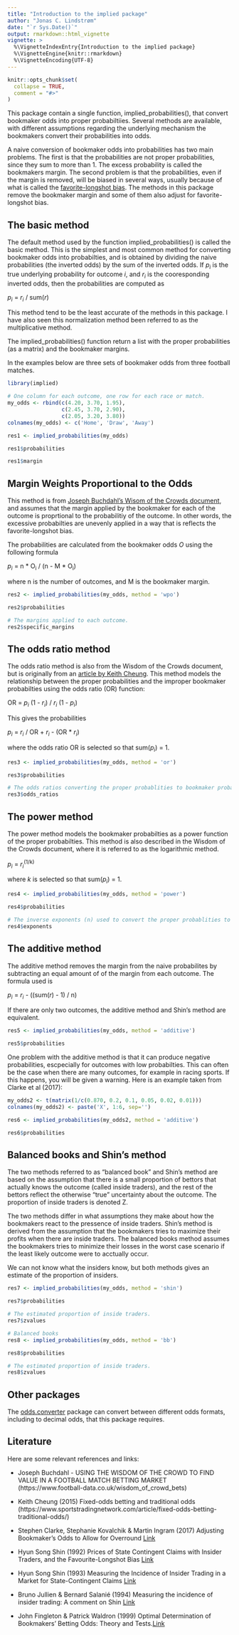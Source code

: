 ```yaml
---
title: "Introduction to the implied package"
author: "Jonas C. Lindstrøm"
date: "`r Sys.Date()`"
output: rmarkdown::html_vignette
vignette: >
  %\VignetteIndexEntry{Introduction to the implied package}
  %\VignetteEngine{knitr::rmarkdown}
  %\VignetteEncoding{UTF-8}
---
```


```r
knitr::opts_chunk$set(
  collapse = TRUE,
  comment = "#>"
)
```


This package contain a single function, implied_probabilities(), that convert bookmaker odds into proper probabiltiies. Several methods are available, with different assumptions regarding the underlying mechanism the bookmakers convert their probabilities into odds.  

A naive conversion of bookmaker odds into probabilities has two main problems. The first is that the probabilities are not proper probabilities, since they sum to more than 1. The excess probability is called the bookmakers margin. The second problem is that the probabilities, even if the margin is removed, will be biased in several ways, usually because of what is called the [favorite-longshot bias](https://en.wikipedia.org/wiki/Favourite-longshot_bias). The methods in this package remove the bookmaker margin and some of them also adjust for favorite-longshot bias.


## The basic method

The default method used by the function implied_probabilities() is called the basic method. This is the simplest and most common method for converting bookmaker odds into probabilties, and is obtained by dividing the naive probabilities (the inverted odds) by the sum of the inverted odds. If <i>p<sub>i</sub></i> is the true underlying probability for outcome <i>i</i>,  and <i>r<sub>i</sub></i> is the cooresponding inverted odds, then the probabilities are computed as 

<i>p<sub>i</sub></i> = <i>r<sub>i</sub></i> / sum(<i>r</i>)

This method tend to be the least accurate of the methods in this package. I have also seen this normalization method been referred to as the multiplicative method.

The implied_probabilities() function return a list with the proper probabilities (as a matrix) and the bookmaker margins.

In the examples below are three sets of bookmaker odds from three football matches.

```r

library(implied)

# One column for each outcome, one row for each race or match.
my_odds <- rbind(c(4.20, 3.70, 1.95),
                 c(2.45, 3.70, 2.90),
                 c(2.05, 3.20, 3.80))
colnames(my_odds) <- c('Home', 'Draw', 'Away')

res1 <- implied_probabilities(my_odds)

res1$probabilities

res1$margin

```


## Margin Weights Proportional to the Odds

This method is from [Joseph Buchdahl's Wisom of the Crowds document](http://www.football-data.co.uk/wisdom_of_crowd_bets), and assumes that the margin applied by the bookmaker for each of the outcome is proprtional to the probabilitiy of the outcome. In other words, the excessive probabilties are unevenly applied in a way that is reflects the favorite-longshot bias. 

The probabilities are calculated from the bookmaker odds <i>O</i> using the following formula

<i>p<sub>i</sub></i> = n * O<sub>i</sub> / (n - M * O<sub>i</sub>)

where n is the number of outcomes, and M is the bookmaker margin.

```r
res2 <- implied_probabilities(my_odds, method = 'wpo')

res2$probabilities

# The margins applied to each outcome.
res2$specific_margins
```

## The odds ratio method

The odds ratio method is also from the Wisdom of the Crowds document, but is originally from an [article by Keith Cheung](www.sportstradingnetwork.com/article/fixed-odds-betting-traditional-odds/). This method models the relationship between the proper probabilities and the improper bookmaker probabilties using the odds ratio (OR) function:

OR = <i>p<sub>i</sub></i>  (1 - <i>r<sub>i</sub></i>) / <i>r<sub>i</sub></i> (1 - <i>p<sub>i</sub></i>)

This gives the probabilities 

<i>p<sub>i</sub></i> = <i>r<sub>i</sub></i> / OR + <i>r<sub>i</sub></i> - (OR * <i>r<sub>i</sub></i>)

where the odds ratio OR is selected so that sum(<i>p<sub>i</sub></i>) = 1.


```r
res3 <- implied_probabilities(my_odds, method = 'or')

res3$probabilities

# The odds ratios converting the proper probablities to bookmaker probabilities.
res3$odds_ratios
```

## The power method

The power method models the bookmaker probabilties as a power function of the proper probabilties. This method is also described in the Wisdom of the Crowds document, where it is referred to as the logarithmic method.

<i>p<sub>i</sub></i> = <i>r<sub>i</sub></i><sup>(1/k)</sup>

where <i>k</i> is selected so that sum(<i>p<sub>i</sub></i>) = 1.

```r
res4 <- implied_probabilities(my_odds, method = 'power')

res4$probabilities

# The inverse exponents (n) used to convert the proper probablities to bookmaker probabilities.
res4$exponents
```

## The additive method

The additive method removes the margin from the naive probabilites by subtracting an equal amount of of the margin from each outcome. The formula used is

<i>p<sub>i</sub></i> = <i>r<sub>i</sub></i> - ((sum(<i>r</i>) - 1) / n)

If there are only two outcomes, the additive method and Shin's method are equivalent.


```r

res5 <- implied_probabilities(my_odds, method = 'additive')

res5$probabilities

```

One problem with the additive method is that it can produce negative probabilities, escpecially for outcomes with low probabilties. This can often be the case when there are many outcomes, for example in racing sports. If this happens, you will be given a warning. Here is an example taken from Clarke et al (2017):

```r

my_odds2 <- t(matrix(1/c(0.870, 0.2, 0.1, 0.05, 0.02, 0.01)))
colnames(my_odds2) <- paste('X', 1:6, sep='')

res6 <- implied_probabilities(my_odds2, method = 'additive')

res6$probabilities

```


## Balanced books and Shin's method

The two methods referred to as "balanced book" and Shin's method are based on the assumption that there is a small proportion of bettors that actually knows the outcome (called inside traders), and the rest of the bettors reflect the otherwise "true" uncertainty about the outcome. The proportion of inside traders is denoted Z. 

The two methods differ in what assumptions they make about how the bookmakers react to the pressence of inside traders. Shin's method is derived from the assumption that the bookmakers tries to maximize their profits when there are inside traders. The balanced books method assumes the bookmakers tries to minimize their losses in the worst case scenario if the least likely outcome were to acctually occur.  
 
We can not know what the insiders know, but both methods gives an estimate of the proportion of insiders. 


```r
res7 <- implied_probabilities(my_odds, method = 'shin')

res7$probabilities

# The estimated proportion of inside traders.
res7$zvalues
```


```r
# Balanced books
res8 <- implied_probabilities(my_odds, method = 'bb')

res8$probabilities

# The estimated proportion of inside traders.
res8$zvalues
```



## Other packages
The [odds.converter](https://cran.r-project.org/package=odds.converter) package can convert between different odds formats, including to decimal odds, that this package requires.


## Literature
Here are some relevant references and links:

* Joseph Buchdahl - USING THE WISDOM OF THE CROWD TO FIND VALUE IN A FOOTBALL MATCH BETTING MARKET (https://www.football-data.co.uk/wisdom_of_crowd_bets)

* Keith Cheung (2015) Fixed-odds betting and traditional odds (https://www.sportstradingnetwork.com/article/fixed-odds-betting-traditional-odds/)

* Stephen Clarke, Stephanie Kovalchik & Martin Ingram (2017) Adjusting Bookmaker's Odds to Allow for Overround [Link](https://www.sciencepublishinggroup.com/journal/paperinfo?journalid=155&doi=10.11648/j.ajss.20170506.12)

* Hyun Song Shin (1992) Prices of State Contingent Claims with Insider Traders, and the Favourite-Longshot Bias [Link](https://www.jstor.org/stable/2234526)

*  Hyun Song Shin (1993) Measuring the Incidence of Insider Trading in a Market for State-Contingent Claims [Link](https://www.jstor.org/stable/2234526)

* Bruno Jullien & Bernard Salanié (1994) Measuring the incidence of insider trading: A comment on Shin [Link](https://doi.org/10.2307/2235458)

*  John Fingleton & Patrick Waldron (1999) Optimal Determination of Bookmakers' Betting Odds: Theory and Tests.[Link](https://pdfs.semanticscholar.org/e576/f3b103e0ba041ae072a9201b948059c7806e.pdf)


